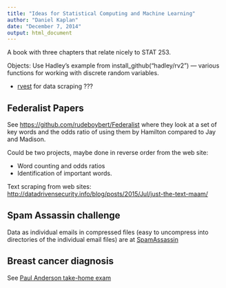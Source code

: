 ```yaml
---
title: "Ideas for Statistical Computing and Machine Learning"
author: "Daniel Kaplan"
date: "December 7, 2014"
output: html_document
---
```


A book with three chapters that relate nicely to STAT 253.

Objects: Use Hadley's example from install_github("hadley/rv2") --- various functions for working with discrete random variables.

* [rvest](https://github.com/hadley/rvest) for data scraping ???

## Federalist Papers

See <https://github.com/rudeboybert/Federalist> where they look at a set of key words and the odds ratio of using them by Hamilton compared to Jay and Madison.

Could be two projects, maybe done in reverse order from the web site:

* Word counting and odds ratios
* Identification of important words.


Text scraping from web sites: <http://datadrivensecurity.info/blog/posts/2015/Jul/just-the-text-maam/>

## Spam Assassin challenge

Data as individual emails in compressed files (easy to uncompress into directories of the individual email files) are at [SpamAssassin](https://spamassassin.apache.org/publiccorpus/)

## Breast cancer diagnosis

See [Paul Anderson take-home exam](https://www.dropbox.com/s/ph9w3xb2urdvqkv/Final%20Exam.pdf?dl=0)
